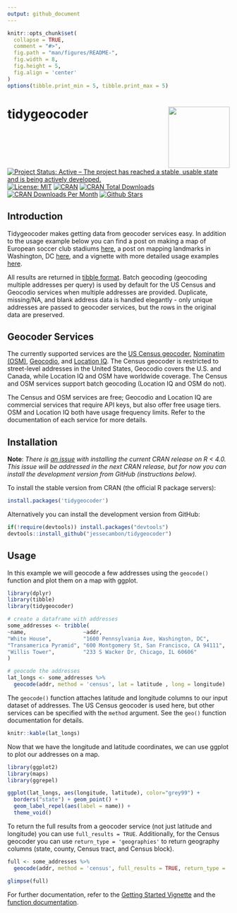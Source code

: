 ```yaml
---
output: github_document
---
```


<!-- README.md is generated from README.Rmd. Please edit that file directly and reknit -->

```r
knitr::opts_chunk$set(
  collapse = TRUE,
  comment = "#>",
  fig.path = "man/figures/README-",
  fig.width = 8,
  fig.height = 5,
  fig.align = 'center'
)
options(tibble.print_min = 5, tibble.print_max = 5)
```

# tidygeocoder <a href='https://jessecambon.github.io/tidygeocoder/'><img src='man/figures/tidygeocoder_hex.png' align="right" height="139" /></a>

<!-- badges: start -->
[![Project Status: Active – The project has reached a stable, usable state and is being actively developed.](https://www.repostatus.org/badges/latest/active.svg)](https://www.repostatus.org/#active)
[![License: MIT](https://img.shields.io/badge/License-MIT-yellow.svg)](https://github.com/jessecambon/tidygeocoder/blob/master/LICENSE.md)
[![CRAN](https://www.r-pkg.org/badges/version/tidygeocoder)](https://cran.r-project.org/package=tidygeocoder)
[![CRAN Total Downloads](http://cranlogs.r-pkg.org/badges/grand-total/tidygeocoder)](https://CRAN.R-project.org/package=tidygeocoder)
[![CRAN Downloads Per Month](http://cranlogs.r-pkg.org/badges/tidygeocoder)](https://cran.r-project.org/package=tidygeocoder)
[![Github Stars](https://img.shields.io/github/stars/jessecambon/tidygeocoder?style=social&label=Github)](https://github.com/jessecambon/tidygeocoder)
<!-- badges: end -->

## Introduction

Tidygeocoder makes getting data from geocoder services easy. In addition to the usage example below you can find a post on making a map of European soccer club stadiums [here](https://jessecambon.github.io/2020/07/15/tidygeocoder-1-0-0.html), a post on mapping landmarks in Washington, DC [here](https://jessecambon.github.io/2019/11/11/tidygeocoder-demo.html), and a vignette with more detailed usage examples [here](https://jessecambon.github.io/tidygeocoder/articles/tidygeocoder.html).

All results are returned in [tibble format](https://tibble.tidyverse.org/). Batch geocoding (geocoding multiple addresses per query) is used by default for the US Census and Geocodio services when multiple addresses are provided. Duplicate, missing/NA, and blank address data is handled elegantly - only unique addresses are passed to geocoder services, but the rows in the original data are preserved.

## Geocoder Services

The currently supported services are the [US Census geocoder](https://geocoding.geo.census.gov/), [Nominatim (OSM)](https://nominatim.org), [Geocodio](https://www.geocod.io/), and [Location IQ](https://locationiq.com/). The Census geocoder is restricted to street-level addresses in the United States, Geocodio covers the U.S. and Canada, while Location IQ and OSM have worldwide coverage. The Census and OSM services support batch geocoding (Location IQ and OSM do not). 

The Census and OSM services are free; Geocodio and Location IQ are commercial services that require API keys, but also offer free usage tiers. OSM and Location IQ both have usage frequency limits. Refer to the documentation of each service for more details.

## Installation
**Note**: *There is [an
issue](https://github.com/jessecambon/tidygeocoder/issues/35) with
installing the current CRAN release on R \< 4.0. This issue will be
addressed in the next CRAN release, but for now you can install the
development version from GitHub (instructions below).*

To install the stable version from CRAN (the official R package servers):

```r
install.packages('tidygeocoder')
```

Alternatively you can install the development version from GitHub:

```r
if(!require(devtools)) install.packages("devtools")
devtools::install_github("jessecambon/tidygeocoder")
```

## Usage

In this example we will geocode a few addresses using the `geocode()` function and plot them on a map with ggplot. 


```r
library(dplyr)
library(tibble)
library(tidygeocoder)

# create a dataframe with addresses
some_addresses <- tribble(
~name,                  ~addr,
"White House",          "1600 Pennsylvania Ave, Washington, DC",
"Transamerica Pyramid", "600 Montgomery St, San Francisco, CA 94111",     
"Willis Tower",         "233 S Wacker Dr, Chicago, IL 60606"                                  
)

# geocode the addresses
lat_longs <- some_addresses %>%
  geocode(addr, method = 'census', lat = latitude , long = longitude)
```

The `geocode()` function attaches latitude and longitude columns to our input dataset of addresses. The US Census geocoder is used here, but other services can be specified with the `method` argument. See the `geo()` function documentation for details.

```r
knitr::kable(lat_longs)
```

Now that we have the longitude and latitude coordinates, we can use ggplot to plot our addresses on a map.

```r
library(ggplot2)
library(maps)
library(ggrepel)

ggplot(lat_longs, aes(longitude, latitude), color="grey99") +
  borders("state") + geom_point() + 
  geom_label_repel(aes(label = name)) + 
  theme_void()
```

To return the full results from a geocoder service (not just latitude and longitude) you can use `full_results = TRUE`. Additionally, for the Census geocoder you can use `return_type = 'geographies'` to return geography columns (state, county, Census tract, and Census block).

```r
full <- some_addresses %>%
  geocode(addr, method = 'census', full_results = TRUE, return_type = 'geographies')

glimpse(full)
```

For further documentation, refer to the [Getting Started Vignette](https://jessecambon.github.io/tidygeocoder/articles/tidygeocoder.html) and the [function documentation](https://jessecambon.github.io/tidygeocoder/reference/index.html).

